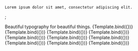 

<Meta title="Typography/Heading" component={Heading} />

    Lorem ipsum dolor sit amet, consectetur adipiscing elit.
</Heading>;

<Title>Heading</Title>
<Subtitle>Beautiful typography for beautiful things.</Subtitle>

<ArgsTable of={Heading} />

<Canvas columns={1}  withSource="open" withToolbar>
    <Story
        name="Heading 1"
        args={{
            as: "h1",
        }}
    >
        {Template.bind({})}
    </Story>
    <Story
        name="Heading 2"
        args={{
            as: "h2",
        }}
    >
        {Template.bind({})}
    </Story>
    <Story
        name="Heading 3"
        args={{
            as: "h3",
        }}
    >
        {Template.bind({})}
    </Story>
    <Story
        name="Heading 4"
        args={{
            as: "h4",
        }}
    >
        {Template.bind({})}
    </Story>
    <Story
        name="Heading 5"
        args={{
            as: "h5",
        }}
    >
        {Template.bind({})}
    </Story>
    <Story
        name="Heading 6"
        args={{
            as: "h6",
        }}
    >
        {Template.bind({})}
    </Story>
    <Story
        name="White Heading"
        args={{
            color: "white",
        }}
    >
        {Template.bind({})}
    </Story>
    <Story
        name="Gray Heading"
        args={{
            color: "gray",
        }}
    >
        {Template.bind({})}
    </Story>
    <Story
        name="Black Heading"
        args={{
            color: "black",
        }}
    >
        {Template.bind({})}
    </Story>
    <Story
        name="Hollow Heading"
        args={{
            color: "hollow",
        }}
    >
        {Template.bind({})}
    </Story>
</Canvas>

